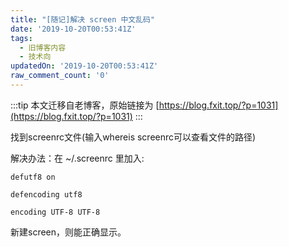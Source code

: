 ```yaml
---
title: "[随记]解决 screen 中文乱码"
date: '2019-10-20T00:53:41Z'
tags:
  - 旧博客内容
  - 技术向
updatedOn: '2019-10-20T00:53:41Z'
raw_comment_count: '0'
---
```


:::tip
本文迁移自老博客，原始链接为 [https://blog.fxit.top/?p=1031](https://blog.fxit.top/?p=1031)
:::

找到screenrc文件(输入whereis screenrc可以查看文件的路径)

解决办法：在 ~/.screenrc 里加入:
```
defutf8 on

defencoding utf8

encoding UTF-8 UTF-8
```
新建screen，则能正确显示。
